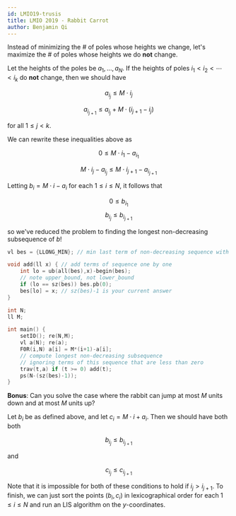 ```yaml
---
id: LMIO19-trusis
title: LMIO 2019 - Rabbit Carrot
author: Benjamin Qi
---
```


<Spoiler title="Hint">

Instead of minimizing the # of poles whose heights we change, let's maximize the # of poles whose heights we do **not** change. 

</Spoiler>

<Spoiler title="Condition">

Let the heights of the poles be $a_1,\ldots,a_N$. If the heights of poles $i_1<i_2<\cdots<i_k$ do **not** change, then we should have

$$
a_{i_j}\le M\cdot i_j
$$

$$
a_{i_{j+1}}\le a_{i_j}+M\cdot (i_{j+1}-i_j)
$$

for all $1\le j<k$.

</Spoiler>

<Spoiler title="Finishing">

We can rewrite these inequalities above as

$$
0\le M\cdot i_1-a_{i_1}
$$

$$
M\cdot i_j-a_{i_j}\le M\cdot i_{j+1}-a_{i_{j+1}}
$$

Letting $b_i=M\cdot i-a_i$ for each $1\le i\le N$, it follows that

$$
0\le b_{i_1}
$$
$$
b_{i_j}\le b_{i_{j+1}}
$$

so we've reduced the problem to finding the longest non-decreasing subsequence of $b$!

```cpp
vl bes = {LLONG_MIN}; // min last term of non-decreasing sequence with i terms

void add(ll x) { // add terms of sequence one by one
	int lo = ub(all(bes),x)-begin(bes); 
	// note upper_bound, not lower_bound
	if (lo == sz(bes)) bes.pb(0);
	bes[lo] = x; // sz(bes)-1 is your current answer
}

int N;
ll M;

int main() {
	setIO(); re(N,M);
	vl a(N); re(a);
	F0R(i,N) a[i] = M*(i+1)-a[i];
	// compute longest non-decreasing subsequence
	// ignoring terms of this sequence that are less than zero
	trav(t,a) if (t >= 0) add(t); 
	ps(N-(sz(bes)-1));
}
```

</Spoiler>

**Bonus**: Can you solve the case where the rabbit can jump at most $M$ units down and at most $M$ units up?

<Spoiler title="Spoiler">

Let $b_i$ be as defined above, and let $c_i=M\cdot i+a_i$. Then we should have both both


$$
b_{i_j}\le b_{i_{j+1}}
$$

and

$$
c_{i_j}\le c_{i_{j+1}}
$$

Note that it is impossible for both of these conditions to hold if $i_j>i_{j+1}$. To finish, we can just sort the points $(b_i,c_i)$ in lexicographical order for each $1\le i\le N$ and run an LIS algorithm on the $y$-coordinates.

</Spoiler>
